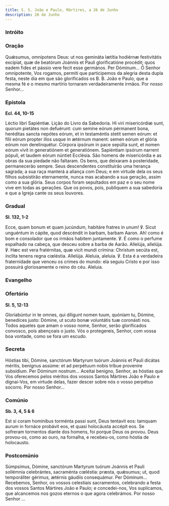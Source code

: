 ```yaml
---
title: S. S. João e Paulo, Mártires, a 26 de Junho
description: 26 de Junho
---
```



### Intróito

<LinkCard href="/missal/santos/06-15#intróito" title="S. S. Vito, Modesto e Crescência, Mártires" />

### Oração

<div class="side-by-side not-content">
  <span>
    Quǽsumus, omnípotens Deus: ut nos gemináta lætítia hodiérnæ festivitátis excípiat, quæ de
    beatórum Joánnis et Pauli glorificatióne procédit; quos eadem fides et pássio vere fecit esse
    germános. Per Dóminum...
  </span>
  <span>
    Ó Senhor omnipotente, Vos rogamos, permiti que participemos da alegria desta dupla festa, neste
    dia em que são glorificados os B. B. João e Paulo, que a mesma fé e o mesmo martírio tornaram
    verdadeiramente irmãos. Por nosso Senhor...
  </span>
</div>

### Epístola

**Ecl. 44, 10-15**

<div class="side-by-side not-content">
  <span>Léctio libri Sapiéntiæ.</span>
  <span>Lição do Livro da Sabedoria.</span>
  <span>
    Hi viri misericórdiæ sunt, quorum pietátes non defuérunt: cum semine eórum pérmanent bona,
    heréditas sancta nepótes eórum, et in testaméntis stetit semen eórum: et fílii eórum propter
    illos usque in ætérnum manent: semen eórum et glória eórum non derelinquétur. Córpora ipsórum in
    pace sepúlta sunt, et nomen eórum vivit in generatiónem et generatiónem. Sapiéntiam ipsórum
    narrent pópuli, et laudem eórum núntiet Ecclésia.
  </span>
  <span>
    São homens de misericórdia e as obras da sua piedade não faltaram. Os bens, que deixaram à
    posteridade, permanecerão sempre. Seus descendentes constituirão uma herança sagrada; a sua raça
    manterá a aliança com Deus; e em virtude dela os seus filhos subsistirão eternamente, nunca mas
    acabando a sua geração, assim como a sua glória. Seus corpos foram sepultados em paz e o seu
    nome vive em todas as gerações. Que os povos, pois, publiquem a sua sabedoria e que a Igreja
    cante os seus louvores.
  </span>
</div>

### Gradual

**Sl. 132, 1-2**

<div class="side-by-side not-content">
  <span>
    Ecce, quam bonum et quam jucúndum, habitáre fratres in unum! ℣. Sicut unguéntum in cápite, quod
    descéndit in barbam, barbam Aaron.
  </span>
  <span>
    Ah! como é bom e consolador que os irmãos habitem juntamente. ℣. É como o perfume espalhado na
    cabeça, que desceu sobre a barba de Aarão.
  </span>
  <span>
    Allelúja, allelúja. ℣. Hæc est vera fratérnitas, quæ vicit mundi crímina: Christum secúta est,
    ínclita tenens regna cœléstia. Allelúja.
  </span>
  <span>
    Aleluia, aleluia. ℣. Esta é a verdadeira fraternidade que venceu os crimes do mundo: ela seguiu
    Cristo e por isso possuirá gloriosamente o reino do céu. Aleluia.
  </span>
</div>

### Evangelho

<LinkCard
  href="/missal/comum/8muitosmartires3#evangelho"
  title="Muitos Mártires - Missa Salus autem"
/>

### Ofertório

**Sl. 5, 12-13**

<div class="side-by-side not-content">
  <span>
    Gloriabúntur in te omnes, qui díligunt nomen tuum, quóniam tu, Dómine, benedíces justo: Dómine,
    ut scuto bonæ voluntátis tuæ coronásti nos.
  </span>
  <span>
    Todos aqueles que amam o vosso nome, Senhor, serão glorificados convosco, pois abençoais o
    justo. Vós o protegereis, Senhor, com vossa boa vontade, como se fora um escudo.
  </span>
</div>

### Secreta

<div class="side-by-side not-content">
  <span>
    Hóstias tibi, Dómine, sanctórum Martyrum tuórum Joánnis et Pauli dicátas méritis, benígnus
    assúme: et ad perpétuum nobis tríbue proveníre subsídium. Per Dóminum nostrum...
  </span>
  <span>
    Aceitai benigno, Senhor, as hóstias que Vos oferecemos pelos méritos dos vossos Santos Mártires
    João e Paulo e dignai-Vos, em virtude delas, fazer descer sobre nós o vosso perpétuo socorro.
    Por nosso Senhor...
  </span>
</div>

### Comúnio

**Sb. 3, 4, 5 & 6**

<div class="side-by-side not-content">
  <span>
    Est si coram homínibus torménta passi sunt, Deus tentavit eos: tamquam aurum in fornáce probávit
    eos, et quasi holocáusta accépit eos.
  </span>
  <span>
    Se sofreram tormentos diante dos homens, foi porque Deus os provou. Deus provou-os, como ao
    ouro, na fornalha, e recebeu-os, como hóstia de holocausto.
  </span>
</div>

### Postcomúnio

<div class="side-by-side not-content">
  <span>
    Súmpsimus, Dómine, sanctórum Martyrum tuórum Joánnis et Pauli sollémnia celebrántes, sacraménta
    cœléstia: præsta, quǽsumus; ut, quod temporáliter gérimus, ætérnis gáudiis consequámur. Per
    Dóminum...
  </span>
  <span>
    Recebemos, Senhor, os vossos celestiais sacramentos, celebrando a festa dos vossos Santos
    Mártires João e Paulo; e concedei-nos, Vos suplicamos, que alcancemos nos gozos eternos o que
    agora celebrámos. Por nosso Senhor ...
  </span>
</div>
